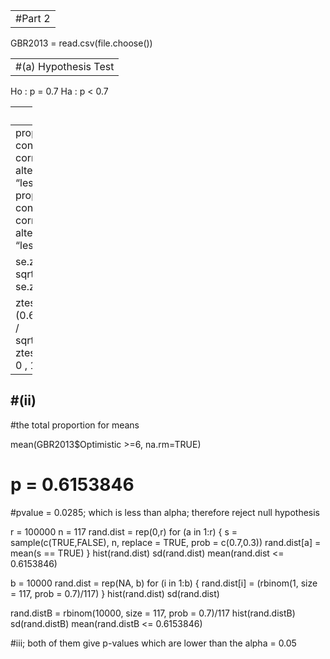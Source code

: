 ------
#Part 2
------

GBR2013 = read.csv(file.choose())


---------------------
#(a) Hypothesis Test
---------------------

Ho : p = 0.7
Ha : p < 0.7

----
#(i)
----
prop.test(72, 117, conf.level=0.95, correct = FALSE, alternative = "less", 0.7)
prop.test(72, 117, conf.level=0.95, correct = TRUE, alternative = "less",  0.7)

se.ztest = sqrt(0.7*0.3/117)
se.ztest

ztest = (0.6153846- 0.7) / sqrt(0.7*0.3/117)
ztest
pnorm(ztest, 0 , 1)


-----
#(ii)
-----

#the total proportion for means

mean(GBR2013$Optimistic >=6, na.rm=TRUE) 
 
# p = 0.6153846


#pvalue = 0.0285; which is less than alpha; therefore reject null hypothesis

r = 100000
n = 117
rand.dist = rep(0,r)
for (a in 1:r) {
s = sample(c(TRUE,FALSE), n, replace = TRUE, prob = c(0.7,0.3))
rand.dist[a] = mean(s == TRUE)
}
hist(rand.dist)
sd(rand.dist)
mean(rand.dist <= 0.6153846)

b = 10000
rand.dist = rep(NA, b)
for (i in 1:b) {
rand.dist[i] = (rbinom(1, size = 117, prob = 0.7)/117)
}
hist(rand.dist)
sd(rand.dist)

rand.distB = rbinom(10000, size = 117, prob = 0.7)/117
hist(rand.distB)
sd(rand.distB)
mean(rand.distB <= 0.6153846)



#iii; both of them give p-values which are lower than the alpha = 0.05
